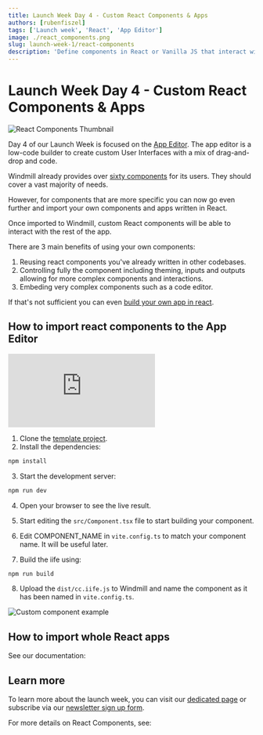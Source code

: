 ```yaml
---
title: Launch Week Day 4 - Custom React Components & Apps
authors: [rubenfiszel]
tags: ['Launch week', 'React', 'App Editor']
image: ./react_components.png
slug: launch-week-1/react-components
description: 'Define components in React or Vanilla JS that interact with the rest of your app.'
---
```



# Launch Week Day 4 - Custom React Components & Apps

![React Components Thumbnail](./react_components.png "React Components")

Day 4 of our Launch Week is focused on the [App Editor](/docs/apps/app_editor). The app editor is a low-code builder to create custom User Interfaces with a mix of drag-and-drop and code.

Windmill already provides over [sixty components](/docs/apps/app_configuration_settings/app_component_library) for its users. They should cover a vast majority of needs.

However, for components that are more specific you can now go even further and import your own components and apps written in React.

Once imported to Windmill, custom React components will be able to interact with the rest of the app.

There are 3 main benefits of using your own components:
1. Reusing react components you've already written in other codebases.
2. Controlling fully the component including theming, inputs and outputs allowing for more complex components and interactions.
3. Embeding very complex components such as a code editor.

If that's not sufficient you can even [build your own app in react](#how-to-import-whole-react-apps).

## How to import react components to the App Editor

<iframe
	style={{ aspectRatio: '16/9' }}
	src="https://www.youtube.com/embed/LO83BKAe6zg?vq=hd1080"
	title="YouTube video player"
	frameBorder="0"
	allow="accelerometer; autoplay; clipboard-write; encrypted-media; gyroscope; picture-in-picture; web-share"
	allowFullScreen
	className="border-2 rounded-xl object-cover w-full dark:border-gray-800"
></iframe>

<br/>

1. Clone the [template project](https://github.com/windmill-labs/windmill-custom-component-template).
2. Install the dependencies:

```bash
npm install
```

3. Start the development server:

```bash
npm run dev
```

4. Open your browser to see the live result.

5. Start editing the `src/Component.tsx` file to start building your component.

6. Edit COMPONENT_NAME in `vite.config.ts` to match your component name. It will
   be useful later.

7. Build the iife using:

```bash
npm run build
```

8. Upload the `dist/cc.iife.js` to Windmill and name the component as it has been named in `vite.config.ts`.

![Custom component example](./custom_example.png "Custom component example")

## How to import whole React apps

See our documentation:

<div class="grid grid-cols-2 gap-2 my-4">
	<DocCard
		color="orange"
		title="React App Import"
		description="Import your own React app in Windmill App Editor."
		href="/docs/react_vue_svelte_apps/react"
	/>
</div>

## Learn more

To learn more about the launch week, you can visit our [dedicated page](../2023-11-15-launch-week-1/index.mdx) or subscribe via our [newsletter sign up form](https://cdn.forms-content.sg-form.com/7c42148e-8396-11ee-ba6a-4e3b45e8beb1).

For more details on React Components, see:

<div class="grid grid-cols-2 gap-2 my-4">
	<DocCard
		color="orange"
		title="Import Custom React Components"
		description="Define components in React or Vanilla JS that interact with the rest of your app."
		href="/docs/apps/react_components"
	/>
</div>